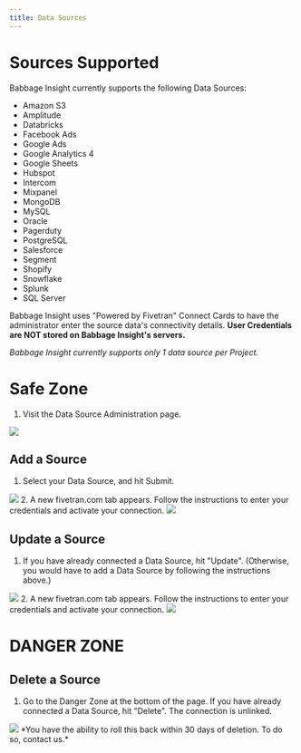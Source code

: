 ```yaml
---
title: Data Sources
---
```


# Sources Supported

Babbage Insight currently supports the following Data Sources:
* Amazon S3
* Amplitude
* Databricks
* Facebook Ads
* Google Ads
* Google Analytics 4
* Google Sheets
* Hubspot
* Intercom
* Mixpanel
* MongoDB
* MySQL
* Oracle
* Pagerduty
* PostgreSQL
* Salesforce
* Segment
* Shopify
* Snowflake
* Splunk
* SQL Server

Babbage Insight uses "Powered by Fivetran" Connect Cards to have the
administrator enter the source data's connectivity details. **User Credentials are NOT stored on Babbage Insight's servers.** 

*Babbage Insight currently supports only 1 data source per Project.*

# Safe Zone

1. Visit the Data Source Administration page.
<img src="/assets/dashboard/source-admin.png"/>

## Add a Source
1. Select your Data Source, and hit Submit.
<img src="/assets/dashboard/source-select.png"/>
2. A new fivetran.com tab appears. Follow the instructions to enter your
   credentials and activate your connection.
<img src="/assets/dashboard/fivetran-connect.png"/>

## Update a Source
1. If you have already connected a Data Source, hit "Update". (Otherwise, you
   would have to add a Data Source by following the instructions above.)
<img src="/assets/dashboard/update-source.png"/>
2. A new fivetran.com tab appears. Follow the instructions to enter your
   credentials and activate your connection.
<img src="/assets/dashboard/fivetran-connect.png"/>


# DANGER ZONE
## Delete a Source
1. Go to the Danger Zone at the bottom of the page. If you have already
   connected a Data Source, hit "Delete". The connection is unlinked.
<img src="/assets/dashboard/delete-source.png"/>
*You have the ability to roll this back within 30 days of deletion. To do so,
contact us.*

